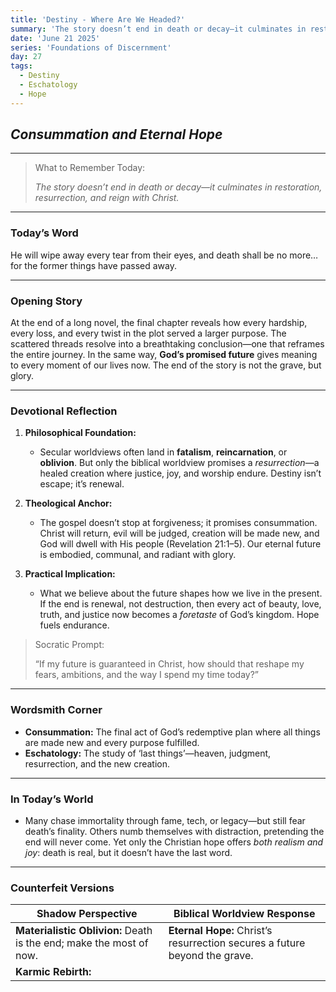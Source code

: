 ```yaml
---
title: 'Destiny - Where Are We Headed?'
summary: 'The story doesn’t end in death or decay—it culminates in restoration, resurrection, and reign with Christ.'
date: 'June 21 2025'
series: 'Foundations of Discernment'
day: 27
tags:
  - Destiny
  - Eschatology
  - Hope
---
```



## *Consummation and Eternal Hope*

---

> What to Remember Today:
> 
> 
> *The story doesn’t end in death or decay—it culminates in restoration, resurrection, and reign with Christ.*
> 

---

### Today’s Word

<Scripture refText="Revelation 21:4 (ESV)">
He will wipe away every tear from their eyes, and death shall be no more… for the former things have passed away.
</Scripture>

---

### Opening Story

At the end of a long novel, the final chapter reveals how every hardship, every loss, and every twist in the plot served a larger purpose. The scattered threads resolve into a breathtaking conclusion—one that reframes the entire journey. In the same way, **God’s promised future** gives meaning to every moment of our lives now. The end of the story is not the grave, but glory.

---

### Devotional Reflection

1. **Philosophical Foundation:**
    
    - Secular worldviews often land in **fatalism**, **reincarnation**, or **oblivion**. But only the biblical worldview promises a *resurrection*—a healed creation where justice, joy, and worship endure. Destiny isn’t escape; it’s renewal.
    
2. **Theological Anchor:**
    
    - The gospel doesn’t stop at forgiveness; it promises consummation. Christ will return, evil will be judged, creation will be made new, and God will dwell with His people (Revelation 21:1–5). Our eternal future is embodied, communal, and radiant with glory.
    
3. **Practical Implication:**
    
    - What we believe about the future shapes how we live in the present. If the end is renewal, not destruction, then every act of beauty, love, truth, and justice now becomes a *foretaste* of God’s kingdom. Hope fuels endurance.
    

> Socratic Prompt:
> 
> 
> “If my future is guaranteed in Christ, how should that reshape my fears, ambitions, and the way I spend my time today?”
> 

---

### Wordsmith Corner

- **Consummation:** The final act of God’s redemptive plan where all things are made new and every purpose fulfilled.
- **Eschatology:** The study of ‘last things’—heaven, judgment, resurrection, and the new creation.

---

### In Today’s World

- Many chase immortality through fame, tech, or legacy—but still fear death’s finality. Others numb themselves with distraction, pretending the end will never come. Yet only the Christian hope offers *both realism and joy*: death is real, but it doesn’t have the last word.

---

### Counterfeit Versions

| **Shadow Perspective** | **Biblical Worldview Response** |
| --- | --- |
| **Materialistic Oblivion:** Death is the end; make the most of now. | **Eternal Hope:** Christ’s resurrection secures a future beyond the grave. |
| **Karmic Rebirth:**

